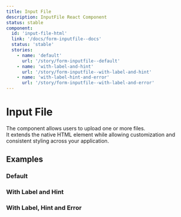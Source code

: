 ```yaml
---
title: Input File
description: InputFile React Component
status: stable
component:
  id: 'input-file-html'
  link: '/docs/form-inputfile--docs'
  status: 'stable'
  stories:
    - name: 'default'
      url: '/story/form-inputfile--default'
    - name: 'with-label-and-hint'
      url: '/story/form-inputfile--with-label-and-hint'
    - name: 'with-label-hint-and-error'
      url: '/story/form-inputfile--with-label-and-error'
---
```


# Input File

The component allows users to upload one or more files.  
It extends the native HTML element while allowing customization and consistent styling across your application.

<Section current="html">

<ComponentPreview>
  <InputFile />
</ComponentPreview>

## Examples

### Default

<StorybookFrame
  heightClassName="h-max"
  componentId="input-file-html"
  story="default"
/>

### With Label and Hint

<StorybookFrame
  heightClassName="h-max"
  componentId="input-file-html"
  story="with-label-and-hint"
/>

### With Label, Hint and Error

<StorybookFrame
  heightClassName="h-max"
  componentId="input-file-html"
  story="with-label-hint-and-error"
/>

</Section>

